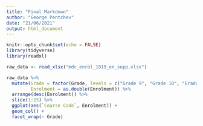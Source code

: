 ```yaml
---
title: "Final Markdown"
author: "George Pentchev"
date: "21/06/2021"
output: html_document
---
```


```r
knitr::opts_chunk$set(echo = FALSE)
library(tidyverse)
library(readxl)
```

```r
raw_data <- read_xlsx("mdc_enrol_1819_en_supp.xlsx")

raw_data %>% 
  mutate(Grade = factor(Grade, levels = c("Grade 9", "Grade 10", "Grade 11", "Grade 12")),
         Enrolment = as.double(Enrolment)) %>% 
  arrange(desc(Enrolment)) %>% 
  slice(1:15) %>% 
  ggplot(aes(`Course Code`, Enrolment)) +
  geom_col() +
  facet_wrap(~ Grade)
```

